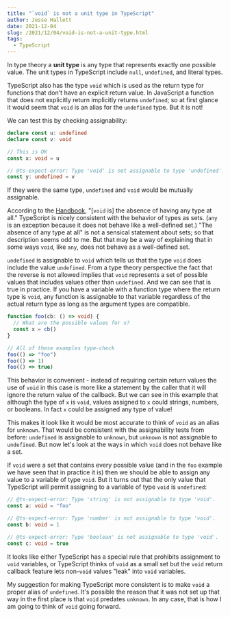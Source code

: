 ```yaml
---
title: "`void` is not a unit type in TypeScript"
author: Jesse Hallett
date: 2021-12-04
slug: /2021/12/04/void-is-not-a-unit-type.html
tags:
  - TypeScript
---
```


In type theory a **unit type** is any type that represents exactly one possible
value.
The unit types in TypeScript include `null`, `undefined`, and literal types.

TypeScript also has the type `void` which is used as the return type for
functions that don't have an explicit return value.
In JavaScript a function that does not explicitly return implicitly returns
`undefined`;
so at first glance it would seem that `void` is an alias for the `undefined`
type.
But it is not!

We can test this by checking assignability:

```ts
declare const u: undefined
declare const v: void

// This is OK
const x: void = u

// @ts-expect-error: Type 'void' is not assignable to type 'undefined'.
const y: undefined = v
```

If they were the same type, `undefined` and `void` would be mutually assignable.

According to the [Handbook][],
"[`void` is] the absence of having any type at all."
TypeScript is nicely consistent with the behavior of types as sets.
(`any` is an exception because it does not behave like a well-defined set.)
"The absence of any type at all" is not a sensical statement about sets;
so that description seems odd to me.
But that may be a way of explaining that in some ways `void`, like `any`, does
not behave as a well-defined set.

[handbook]: https://www.typescriptlang.org/docs/handbook/basic-types.html#void

`undefined` is assignable to `void` which tells us that the type `void` does
include the value `undefined`.
From a type theory perspective the fact that the reverse is not allowed implies
that `void` represents a set of possible values that includes values other than
`undefined`.
And we can see that is true in practice.
If you have a variable with a function type where the return type is `void`, any
function is assignable to that variable regardless of the actual return type as
long as the argument types are compatible.

```ts
function foo(cb: () => void) {
  // What are the possible values for x?
  const x = cb()
}

// All of these examples type-check
foo(() => "foo")
foo(() => 1)
foo(() => true)
```

This behavior is convenient - instead of requiring certain return values the use
of `void` in this case is more like a statement by the caller that it will
ignore the return value of the callback.
But we can see in this example that although the type of `x` is `void`,
values assigned to `x` could strings, numbers, or booleans.
In fact `x` could be assigned any type of value!

This makes it look like it would be most accurate to think of `void` as an alias
for `unknown`.
That would be consistent with the assignability tests from before:
`undefined` is assignable to `unknown`, but `unknown` is not assignable to
`undefined`.
But now let's look at the ways in which `void` does not behave like a set.

If `void` were a set that contains every possible value
(and in the `foo` example we have seen that in practice it is)
then we should be able to assign any value to a variable of type `void`.
But it turns out that the only value that TypeScript will permit assigning to
a variable of type `void` is `undefined`:

```ts
// @ts-expect-error: Type 'string' is not assignable to type 'void'.
const a: void = "foo"

// @ts-expect-error: Type 'number' is not assignable to type 'void'.
const b: void = 1

// @ts-expect-error: Type 'boolean' is not assignable to type 'void'.
const c: void = true
```

It looks like either TypeScript has a special rule that prohibits assignment to
`void` variables, or TypeScript thinks of `void` as a small set but the `void`
return callback feature lets non-`void` values "leak" into `void` variables.

My suggestion for making TypeScript more consistent is to make `void` a proper
alias of `undefined`.
It's possible the reason that it was not set up that way in the first place is
that `void` predates `unknown`.
In any case, that is how I am going to think of `void` going forward.
